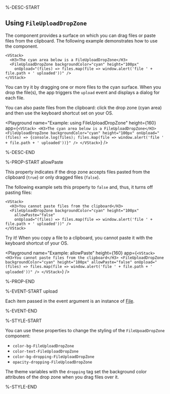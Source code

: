 %-DESC-START

## Using `FileUploadDropZone`

The component provides a surface on which you can drag files or paste files from the clipboard. The following example demonstrates how to use the component.

```ueml copy {}
<VStack>
  <H3>The cyan area below is a FileUploadDropZone</H3>
  <FileUploadDropZone backgroundColor="cyan" height="100px"
    onUpload="(files) => files.map(file => window.alert('file ' + file.path + ' uploaded'))" />
</VStack>
```

You can try it by dragging one or more files to the cyan surface. When you drop the file(s), the app triggers the `upload` event and displays a dialog for each file.

You can also paste files from the clipboard: click the drop zone (cyan area) and then use the keyboard shortcut set on your OS.

<Playground
  name="Example: using FileUploadDropZone"
  height={160}
  app={`
    <VStack>
      <H3>The cyan area below is a FileUploadDropZone</H3>
      <FileUploadDropZone backgroundColor="cyan" height="100px"
        onUpload="(files) => {console.log(files); files.map(file => window.alert('file ' + file.path + ' uploaded'))}" />
    </VStack>
  `}
/>

%-DESC-END

%-PROP-START allowPaste

This property indicates if the drop zone accepts files pasted from the clipboard (`true`) or only dragged files (`false`).

The following example sets this property to `false` and, thus, it turns off pasting files:

```ueml copy
<VStack>
  <H3>You cannot paste files from the clipboard</H3>
  <FileUploadDropZone backgroundColor="cyan" height="100px"
    allowPaste="false"
    onUpload="(files) => files.map(file => window.alert('file ' + file.path + ' uploaded'))" />
</VStack>
```

Try it! When you copy a file to a clipboard, you cannot paste it with the keyboard shortcut of your OS.

<Playground
  name="Example: allowPaste"
  height={160}
  app={`
    <VStack>
      <H3>You cannot paste files from the clipboard</H3>
      <FileUploadDropZone backgroundColor="cyan" height="100px"
        allowPaste="false"
        onUpload="(files) => files.map(file => window.alert('file ' + file.path + ' uploaded'))" />
    </VStack>
  `}
/>

%-PROP-END

%-EVENT-START upload

Each item passed in the event argument is an instance of [File](https://developer.mozilla.org/en-US/docs/Web/API/File).

%-EVENT-END

%-STYLE-START

You can use these properties to change the styling of the `FileUpoadDropZone` component:

- `color-bg-FileUploadDropZone`
- `color-text-FileUploadDropZone`
- `color-bg-dropping-FileUploadDropZone`
- `opacity-dropping-FileUploadDropZone`

The theme variables with the `dropping` tag set the background color attributes of the drop zone when you drag files over it.

%-STYLE-END
